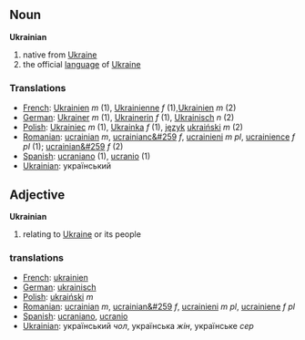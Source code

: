 == Noun ==
'''Ukrainian'''

# native from [[Ukraine]]
# the official [[language]] of [[Ukraine]]

=== Translations ===
*[[French]]: [[Ukrainien]] ''m'' (1), [[Ukrainienne]] ''f'' (1),[[Ukrainien]] ''m'' (2)
*[[German]]: [[Ukrainer]] ''m'' (1), [[Ukrainerin]] ''f'' (1), [[Ukrainisch]] ''n'' (2)
*[[Polish]]: [[Ukrainiec]] ''m'' (1), [[Ukrainka]] ''f'' (1), [[język]] [[ukraiński]] ''m'' (2)
*[[Romanian]]: [[ucrainian]] ''m'', [[ucrainianc&#259]] ''f'', [[ucrainieni]] ''m pl'', [[ucrainience]] ''f pl'' (1); [[ucrainian&#259]] ''f'' (2)
*[[Spanish]]: [[ucraniano]] (1), [[ucranio]] (1)
*[[Ukrainian]]: український

== Adjective ==
'''Ukrainian'''

# relating to [[Ukraine]] or its people

=== translations ===
*[[French]]: [[ukrainien]]
*[[German]]: [[ukrainisch]]
*[[Polish]]: [[ukraiński]] ''m''
*[[Romanian]]: [[ucrainian]] ''m'', [[ucrainian&#259]] ''f'', [[ucrainieni]] ''m pl'', [[ucrainiene]] ''f pl''
*[[Spanish]]: [[ucraniano]], [[ucranio]]
*[[Ukrainian]]: український ''чол'', українська ''жін'', українське ''сер''